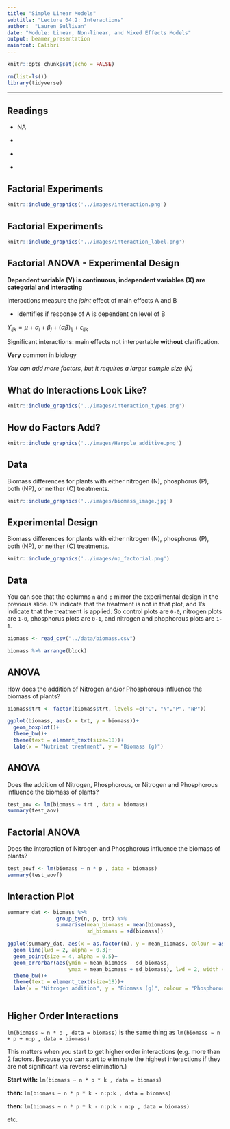 ```yaml
---
title: "Simple Linear Models"
subtitle: "Lecture 04.2: Interactions"
author:  "Lauren Sullivan"
date: "Module: Linear, Non-linear, and Mixed Effects Models"
output: beamer_presentation
mainfont: Calibri 
---
```



```r
knitr::opts_chunk$set(echo = FALSE)

rm(list=ls())
library(tidyverse)

```
---


## Readings

\textbf{Required for class:}

  - NA

\bigskip\textbf{Optional:}

  - [\textcolor{teal}{Crawley, M. \textit{Statistics: An Introduction Using R}}](https://www.amazon.com/Statistics-Introduction-Michael-J-Crawley/dp/1118941098/ref=dp_ob_title_bk)

  - [\textcolor{teal}{Bolker, B. \textit{Ecological Models and Data in R - Ebook version}}](https://ms.mcmaster.ca/~bolker/emdbook/book.pdf)

  - [\textcolor{teal}{Harpole et al. (2011) Nutrient co-limitation of primary producer communities. \textit{Ecology Letters}. 14(9):852-862.}](https://onlinelibrary.wiley.com/doi/full/10.1111/j.1461-0248.2011.01651.x)


## Factorial Experiments



```r
knitr::include_graphics('../images/interaction.png')
```


## Factorial Experiments



```r
knitr::include_graphics('../images/interaction_label.png')
```




## Factorial ANOVA - Experimental Design 


**Dependent variable (Y) is continuous, independent variables (X) are categorial and interacting**

\bigskip

Interactions measure the *joint* effect of main effects A and B

- Identifies if response of A is dependent on level of B

\bigskip
$Y_{ijk} = \mu + \alpha_i + \beta_{j} + (\alpha\beta)_{ij} + \epsilon_{ijk}$ 


\bigskip
Significant interactions: main effects not interpertable **without** clarification.

\bigskip

**Very** common in biology

\bigskip
\footnotesize

*You can add more factors, but it requires a larger sample size (N)*




## What do Interactions Look Like?


```r
knitr::include_graphics('../images/interaction_types.png')
```


## How do Factors Add?


```r
knitr::include_graphics('../images/Harpole_additive.png')
```



## Data

Biomass differences for plants with either nitrogen (N), phosphorus (P), both (NP), or neither (C) treatments. 


```r
knitr::include_graphics('../images/biomass_image.jpg')
```

## Experimental Design

Biomass differences for plants with either nitrogen (N), phosphorus (P), both (NP), or neither (C) treatments. 


```r
knitr::include_graphics('../images/np_factorial.png')
```


## Data

You can see that the columns `n` and `p` mirror the experimental design in the previous slide. 0's indicate that the treatment is not in that plot, and 1's indicate that the treatment is applied. So control plots are `0-0`, nitrogen plots are `1-0`, phosphorus plots are `0-1`, and nitrogen and phophorous plots are `1-1`.

\bigskip

\scriptsize
```r

biomass <- read_csv("../data/biomass.csv")

biomass %>% arrange(block)


```


## ANOVA


How does the addition of Nitrogen and/or Phosphorous influence the biomass of plants?
\bigskip

\tiny
```r

biomass$trt <- factor(biomass$trt, levels =c("C", "N","P", "NP"))

ggplot(biomass, aes(x = trt, y = biomass))+
  geom_boxplot()+
  theme_bw()+
  theme(text = element_text(size=18))+
  labs(x = "Nutrient treatment", y = "Biomass (g)")


```



## ANOVA


Does the addition of Nitrogen, Phosphorous, or Nitrogen and Phosphorous influence the biomass of plants?
\bigskip

\tiny
```r

test_aov <- lm(biomass ~ trt , data = biomass)
summary(test_aov)

```

## Factorial ANOVA


Does the interaction of Nitrogen and Phosphorous influence the biomass of plants?
\bigskip

\tiny
```r

test_aovf <- lm(biomass ~ n * p , data = biomass)
summary(test_aovf)

```

## Interaction Plot

\scriptsize
```r

summary_dat <- biomass %>%
                group_by(n, p, trt) %>%
                summarise(mean_biomass = mean(biomass),
                          sd_biomass = sd(biomass))

ggplot(summary_dat, aes(x = as.factor(n), y = mean_biomass, colour = as.factor(p), group = as.factor(p)))+
  geom_line(lwd = 2, alpha = 0.3)+
  geom_point(size = 4, alpha = 0.5)+
  geom_errorbar(aes(ymin = mean_biomass - sd_biomass,
                    ymax = mean_biomass + sd_biomass), lwd = 2, width = 0.05, alpha = 0.5)+
  theme_bw()+
  theme(text = element_text(size=18))+
  labs(x = "Nitrogen addition", y = "Biomass (g)", colour = "Phosphorous addition")



```




## Higher Order Interactions


`lm(biomass ~ n * p , data = biomass)` is the same thing as `lm(biomass ~ n + p + n:p , data = biomass)`

\bigskip
This matters when you start to get higher order interactions (e.g. more than 2 factors. Because you can start to eliminate the highest interactions if they are not significant via reverse elimination.)

\bigskip

**Start with:** `lm(biomass ~ n * p * k , data = biomass)`

**then:** `lm(biomass ~ n * p * k - n:p:k , data = biomass)`

**then:** `lm(biomass ~ n * p * k - n:p:k - n:p , data = biomass)`

etc.






